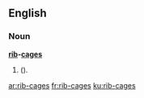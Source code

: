 ==English==

===Noun===
'''[[rib]]-[[cage]]s'''
# {{plural of|rib-cage|lang=en|nodot=1}} ({{alternative spelling of|ribcages|lang=en|nocap=1|nodot=1}}).

[[ar:rib-cages]]
[[fr:rib-cages]]
[[ku:rib-cages]]
